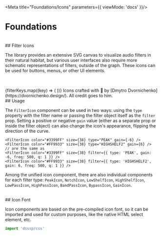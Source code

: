 
<Meta title="Foundations/Icons" parameters={{ viewMode: 'docs' }}/>

# Foundations
<br/>
## Filter Icons

The library provides an extensive SVG canvas to visualize audio filters in their natural habitat, but various user interfaces also require more schematic representations of filters, outside of the graph. These icons can be used for buttons, menus, or other UI elements.

<br/>
<br/>
<IconGallery>
{filterKeys.map((key) => (
  <IconItem key={key} name={key}>
    <FilterIcon type={key} />
  </IconItem>
))}
</IconGallery>
Icons crafted with 💖 by [Dmytro Dvornichenko](https://dvornichenko.design/). All credit goes to him.
<br/>
## Usage

The `FilterIcon` component can be used in two ways: using the `type` property with the filter name or passing the filter object itself as the `filter` prop. Setting a positive or negative `gain` value (either as a separate prop or inside the filter object) can also change the icon's appearance, flipping the direction of the curve.

<div style={{ padding: '12px', display: 'inline-block', background: '#000', border: '1px solid #444',  borderRadius: '4px', marginRight: '20px' }}>
  <PeakIcon type="PEAK" gain={-6} size={38} color='#3399FF'/>
</div>
<div style={{ padding: '12px', display: 'inline-block', background: '#000', border: '1px solid #444',  borderRadius: '4px' }}>
  <HighShelfIcon type="HIGHSHELF2" gain={6} size={38} color='#FF9933'/>
</div>


```tsx
<FilterIcon color="#3399FF" size={38} type="PEAK" gain={-6} />
<FilterIcon color="#FF9933" size={38} type="HIGHSHELF2" gain={6} />
// are the same as
<FilterIcon color="#3399FF" size={38} filter={{ type: 'PEAK', gain: -6, freq: 500, q: 1 }} />
<FilterIcon color="#FF9933" size={38} filter={{ type: 'HIGHSHELF2', gain: 6, freq: 500, q: 1 }} />
```
Among the unified icon component, there are also individual components for each filter type: `PeakIcon`, `NotchIcon`, `LowShelfIcon`, `HighShelfIcon`, `LowPassIcon`, `HighPassIcon`, `BandPassIcon`, `BypassIcon`, `GainIcon`.

<br/>
## Icon Font

Icon components are based on the pre-compiled icon font, so it can be imported and used for custom purposes, like the native HTML select element, etc.

```jsx
import 'dsssp/css'

```
